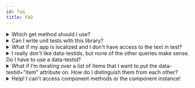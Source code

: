 ```yaml
---
id: faq
title: FAQ
---
```


<details>

<summary>Which get method should I use?</summary>

See [Which Query Should I Use](guide-which-query.mdx)

</details>

<details>

<summary>Can I write unit tests with this library?</summary>

Definitely yes! You can write unit, integration, and end-to-end tests with this
library.

As you write your tests, keep in mind:

> The more your tests resemble the way your software is used, the more
> confidence they can give you. - [17 Feb 2018][guiding-principle]

</details>

<details>

<summary>What if my app is localized and I don't have access to the text in test?</summary>

This is fairly common. Our first bit of advice is to try to get the default text
used in your tests. That will make everything much easier (more than just using
this utility). If that's not possible, then you're probably best to just stick
with `data-testid`s (which is not bad anyway).

</details>

<details>

<summary>I really don't like data-testids, but none of the other queries make sense. Do I have to use a data-testid?</summary>

Definitely not. That said, a common reason people don't like the `data-testid`
attribute is they're concerned about shipping that to production. I'd suggest
that you probably want some simple E2E tests that run in production on occasion
to make certain that things are working smoothly. In that case the `data-testid`
attributes will be very useful. Even if you don't run these in production, you
may want to run some E2E tests that run on the same code you're about to ship to
production. In that case, the `data-testid` attributes will be valuable there as
well.

All that said, if you really don't want to ship `data-testid` attributes, then
you can use
[this simple babel plugin](https://www.npmjs.com/package/babel-plugin-react-remove-properties)
to remove them.

If you don't want to use them at all, then you can simply use regular DOM
methods and properties to query elements off your container.

```javascript
const firstLiInDiv = container.querySelector('div li')
const allLisInDiv = container.querySelectorAll('div li')
const rootElement = container.firstChild
```

</details>

<details>

<summary>What if I’m iterating over a list of items that I want to put the data-testid="item" attribute on. How do I distinguish them from each other?</summary>

You can make your selector just choose the one you want by including :nth-child
in the selector.

```javascript
const thirdLiInUl = container.querySelector('ul > li:nth-child(3)')
```

Or you could use `getAllByRole` to query the `listitem` role and access the
index in question:

```javascript
const items = [
  /* your items */
]
const container = render(/* however you render this stuff */)
const thirdItem = getAllByRole(container, 'listitem')[2]
```

</details>

<details>
<summary>
  Help! I can't access component methods or the component instance!
</summary>

This is **intentional**.

We want you to focus on testing the output and functionality of the component as
it is observed by the user and to **avoid worrying about the implementation
details** of the component.

We believe this leads to less brittle and more meaningful test code.

Please refer to the [Guiding Principles](../guiding-principles) of this testing
library for more info.

</details>

<!-- Links: -->


<!-- prettier-ignore-start -->

[guiding-principle]: https://twitter.com/kentcdodds/status/977018512689455106

<!-- prettier-ignore-end -->
